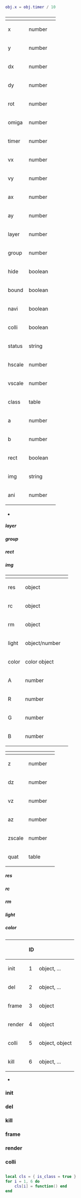 {{i18n header}}
{{OldEngineWarning}}
{{i18n
|en=
Game object is a core feature of LuaSTG engine. It is used to carry most game logic.

A game object contains '''properties''', '''callbacks''' and its own members. It is a Lua table and its properties are accessed through metatable.
|zh=
游戏对象是LuaSTG引擎的核心功能之一，用于承载游戏的大多数逻辑。

一个游戏对象包含了'''属性'''和'''回调函数'''，并可以具有自己的成员。其本质是一个Lua中的表，通过元表实现对属性的访问。
}}
<h2>{{i18n|en=Properties|zh=属性}}</h2>
{{i18n
|en=
Properties are features provided by the engine. They are accessed by index.

For example, the following code
|zh=
游戏对象的属性是一些引擎内部功能的集合，以索引的形式进行使用。

例如，以下代码
}}
<syntaxhighlight lang="lua">
obj.x = obj.timer / 10
</syntaxhighlight>
{{i18n
|en=
will read value of '''timer''' property, divide it by 10 and assign the result to '''x''' property.
|zh=
将取出'''timer'''属性的值，然后除以10，将结果写入'''x'''属性。
}}
<h3>{{i18n|en=Common Properties|zh=通用属性}}</h3>
{{i18n
|en=Common properties apply to [[LuaSTGPlus]], [[LuaSTGExPlus]] and [[LuaSTG-x]].
|zh=通用属性适用于[[LuaSTGPlus]]，[[LuaSTGExPlus]]和[[LuaSTG-x]]。
}}
{| class="wikitable"
! style="text-align: left;" | {{i18n|en=Name|zh=名称}}
! {{i18n|en=Type|zh=类型}}
! {{i18n|en=Description|zh=描述}}
|-
|x||number||{{i18n|en=X coordinates|zh=X坐标}}
|-
|y||number||{{i18n|en=Y coordinates|zh=Y坐标}}
|-
|dx||number||{{i18n|en=difference of X coordinates since last frame (read-only)|zh=X坐标相对于上一帧的增量（只读）}}
|-
|dy||number||{{i18n|en=difference of Y coordinates since last frame (read-only)|zh=Y坐标相对于上一帧的增量（只读）}}
|-
|rot||number||{{i18n|en=orientation (in degrees)|zh=朝向（角度）}}
|-
|omiga||number||{{i18n|en=angular velocity of orientation|zh=朝向的角速度}}
|-
|timer||number||{{i18n|en=update counter|zh=更新计数器}}
|-
|vx||number||{{i18n|en=X-component of velocity|zh=速度的X分量}}
|-
|vy||number||{{i18n|en=Y-component of velocity|zh=速度的Y分量}}
|-
|ax||number||{{i18n|en=X-component of acceleration|zh=加速度的X分量}}
|-
|ay||number||{{i18n|en=Y-component of acceleration|zh=加速度的Y分量}}
|-
|layer||number||{{i18n|en=render layer|zh=渲染层级}}
|-
|group||number||{{i18n|en=collision group|zh=碰撞组}}
|-
|hide||boolean||{{i18n|en=if object will not be rendered|zh=是否隐藏（跳过渲染回调）}}
|-
|bound||boolean||{{i18n|en=if object will be marked at boundary check|zh=是否越界销毁}}
|-
|navi||boolean||{{i18n|en=if orientation will be updated according to velocity|zh=是否根据速度自动更新朝向}}
|-
|colli||boolean||{{i18n|en=if object will be involved in collision check|zh=是否参与碰撞检测}}
|-
|status||string||{{i18n|en=status of object, can be "del", "kill" or "normal"|zh=对象状态，取值为 "del", "kill" 或 "normal"}}
|-
|hscale||number||{{i18n|en=horizontal scale for render|zh=横向的渲染缩放}}
|-
|vscale||number||{{i18n|en=verticle scale for render|zh=纵向的渲染缩放}}
|-
|class||table||{{i18n|en=class of the object|zh=对象的类}}
|-
|a||number||{{i18n|en=horizontal parameter of collision box|zh=碰撞盒的水平参数}}
|-
|b||number||{{i18n|en=verticle parameter of collision box|zh=碰撞盒的垂直参数}}
|-
|rect||boolean||{{i18n|en=if collision box is rectangle|zh=是否为矩形碰撞盒}}
|-
|img||string||{{i18n|en=name of renderable resource on the object|zh=绑定的可渲染资源的名称}}
|-
|ani||number||{{i18n|en=animation timer (read-only)|zh=动画计数器（只读）}}
|}

<h4>{{i18n|en=Instructions|zh=说明}}</h4>
* {{i18n
|en="omiga" is a typo from old version, it should be "omega".
|zh="omiga"是旧版本遗留的拼写错误，应拼写为"omega"。
}}
===== layer =====
{{i18n
|en=
Object with smaller '''layer''' property will be rendered first.
|zh=
具有较小 '''layer''' 属性的游戏对象将会先渲染。
}}
===== group =====
{{i18n
|en=
'''group''' property is an integer from 0 to 15.
|zh=
'''group''' 属性的取值为0至15的整数。
}}
===== rect =====
{{i18n
|en=
'''rect''' property behaves differently in LuaSTG-x, please refer to [[Hitbox]].
|zh=
'''rect''' 属性在LuaSTG-x中具有不同的行为，请参考[[Hitbox|碰撞盒]]。
}}
===== img =====
{{i18n
|en=
'''img''' property accepts name of renderable game resource. In LuaSTGPlus/LuaSTGExPlus, it includes image resource, animation resource and particle resource. In LuaSTG-x, it also includes font resource and texture resource.

* Once a resource is assigned to '''img''' property, the game object will hold a reference of the resource.
* In LuaSTG-x, '''img''' property can be set to '''nil''' to release the reference.
* In LuaSTG-x, '''img''' property can also accept resource object.
|zh=
'''img''' 属性接受可渲染游戏资源的名称。在LuaSTGPlus/LuaSTGExPlus中，这包括图像资源，动画资源和粒子资源。在LuaSTG-x中，还包括字体资源和纹理资源。

* 当一个资源被赋予 '''img''' 属性时，游戏对象将持有该资源的引用。
* 在LuaSTG-x中，'''img''' 属性可以被设置为 '''nil''' 来释放引用。
* 在LuaSTG-x中，'''img''' 属性还可以接受资源对象。
}}
<h3>{{i18n|en=Properties Extended by LuaSTG-x|zh=LuaSTG-x扩展的属性}}</h3>
{{i18n
|en=
Following properties will be enabled when game object class is defined by '''xclass()''':
|zh=
使用 '''xclass()''' 函数定义游戏对象类时，以下属性会被启用：
}}
{| class="wikitable"
! style="text-align: left;" | {{i18n|en=Name|zh=名称}}
! {{i18n|en=Type|zh=类型}}
! {{i18n|en=Description|zh=描述}}
|-
|res||object||{{i18n|en=resource object|zh=资源对象}}
|-
|rc||object||{{i18n|en=resource component object|zh=资源相关对象}}
|-
|rm||object||{{i18n|en=render mode|zh=渲染模式}}
|-
|light||object/number||{{i18n|en=light source object or light flag|zh=光源对象或光照标志}}
|-
|color||color object||{{i18n|en=blend color|zh=混合颜色}}
|-
|A||number||{{i18n|en=alpha component of blend color|zh=混合颜色的透明度分量}}
|-
|R||number||{{i18n|en=red component of blend color|zh=混合颜色的红色分量}}
|-
|G||number||{{i18n|en=green component of blend color|zh=混合颜色的绿色分量}}
|-
|B||number||{{i18n|en=blue component of blend color|zh=混合颜色的蓝色分量}}
|}
{{i18n
|en=
Following properties will be enabled when game object class is defined by '''xclass()''' and inherits '''object3d''':
|zh=
使用 '''xclass()''' 函数定义游戏对象类且继承 '''object3d''' 时，以下属性会被启用：
}}
{| class="wikitable"
! style="text-align: left;" | {{i18n|en=Name|zh=名称}}
! {{i18n|en=Type|zh=类型}}
! {{i18n|en=Description|zh=描述}}
|-
|z||number||{{i18n|en=Z coordinates|zh=Z坐标}}
|-
|dz||number||{{i18n|en=difference of Z coordinates since last frame (read-only)|zh=Z坐标相对于上一帧的增量（只读）}}
|-
|vz||number||{{i18n|en=Z-component of velocity|zh=速度的Z分量}}
|-
|az||number||{{i18n|en=X-component of acceleration|zh=加速度的Z分量}}
|-
|zscale||number||{{i18n|en=Z-axis scale for render|zh=Z轴的渲染缩放}}
|-
|quat||table||{{i18n|en=quaternion of 3D rotation|zh=3D旋转的四元数}}
|}

<h4>{{i18n|en=Instructions|zh=说明}}</h4>

===== res =====
{{i18n
|en=
Returns resource object no game object when accessed. Same as '''img''' when assigned.
|zh=
读取时返回绑定的资源对象。赋值时与 '''img''' 属性相同。
}}
===== rc =====
{{i18n
|en=
Readonly. Returns an object when game object holds a font/particle/texture resource. The object is hold by game object.

* When holding a font resource, returns '''cocos::Label''' object.
* When holding a particle resource, returns '''lstg::ParticlePool''' object.
* When holding a texture resource, returns a pointer point to an array of '''cocos::V3F_C4B_T2F'''. Note that there is no protection on the pointer.
|zh=
只读。绑定字体/粒子/纹理资源时返回一个对象，该对象由游戏对象持有。

* 绑定字体资源时，返回'''cocos::Label'''对象。
* 绑定粒子资源时，返回'''lstg::ParticlePool'''对象。
* 绑定纹理资源时，返回顶点数据指针，指向一个'''cocos::V3F_C4B_T2F'''数组。注意：该指针没有越界保护。
}}
===== rm =====
{{i18n
|en=
Render mode used for default rendering. Will override render mode of holding resource.

* Accepts '''lstg::RenderMode''' object or its name.
* Returns '''lstg::RenderMode''' object.
|zh=
默认渲染时使用的渲染模式。会覆盖所持有资源的渲染模式。

* 接受'''lstg::RenderMode'''对象或其名称。
* 返回'''lstg::RenderMode'''对象。
}}
===== light =====
{{i18n
|en=
Light source object or light flag.

* When assigned a number, light flag will be set to the value. Default light flag is 0.
* When assigned a '''cocos::BaseLight''' object (light source object), game object will hold it.
* Mark flag of the light source object as A, light flag of another game object as B. When result of '''A AND B''' is not 0, light parameters will be calculated and assigned to uniforms of the shader on the game object.
* Default flag of light source object is 1. Please refer to [https://docs.cocos.com/cocos2d-x/v4/manual/en/3d/lighting.html here] to check its usage.
* Returns '''nil''' if not assigned.
* Returns the object if assigned light source object.
* Returns the number if assigned light flag.
* Returns the light source object if both assigned.
* A light shader is provided by the engine. It can be used by assign "lstg.light" to '''rm''' property.
|zh=
光源对象或光照标志。

* 设置数字时，会将游戏对象的光照标志设置为该值，默认的光照标志为0。
* 设置'''cocos::BaseLight'''对象（光源对象）时，游戏对象会持有该对象并成为光源。
* 当某一游戏对象的光照标志与光源对象的标志做与运算不为0时，则计算光照参数并设置该游戏对象使用的着色器中的uniform变量。
* 光源的默认光照标志为1，用法请参考[https://docs.cocos.com/cocos2d-x/v4/manual/zh/3d/lighting.html 此处]。
* 若未设置光源或光照标志，返回 '''nil'''。
* 若已设置光源对象，返回设置的光源对象。
* 若已设置光照标志，返回光照标志的值。
* 若均设置则返回光源对象。
* 引擎提供了基于法线贴图的光照着色器，将'''rm'''属性设置为"lstg.light"即可使用。
}}
===== color =====
{{i18n
|en=
Blend color for default rendering. Will override blend color of holding resource.

* Accepts color object.
* Returns color object.
|zh=
默认渲染的混合颜色。会覆盖所持有资源的混合颜色。

* 接受颜色对象。
* 返回颜色对象。
}}
<h2>{{i18n|en=Callbacks|zh=回调函数}}</h2>
{{i18n
|en=
Callbacks are defined by game object class. They will be invoked by engine when corresponding event happens.
|zh=
回调函数由游戏对象类定义，它们会在相应事件发生时被引擎调用。
}}
{| class="wikitable"
! style="text-align: left;" | {{i18n|en=Name|zh=名称}}
! ID
! {{i18n|en=Parameters|zh=参数}}
|-
|init||1||object, ...
|-
|del||2||object, ...
|-
|frame||3||object
|-
|render||4||object
|-
|colli||5||object, object
|-
|kill||6||object, ...
|}
* {{i18n
|en=
The engine will use IDs of these callbacks instead of their names.
|zh=
引擎会使用这些回调函数的ID而非它们的名称。
}}
=== init ===
{{i18n
|en=
'''init''' callback will be invoked when a game object is created. This happens in '''New()''' function.

* Extra parameters passed to '''New()''' function will be passed to '''init''' callback. For example, '''New(cls, 1, 2, 3)''' will pass '''1, 2, 3''' to '''init''' callback defined by '''cls'''.
|zh=
'''init''' 回调在游戏对象被创建时调用。这发生在 '''New()''' 函数内部。

* 传递给 '''New()''' 函数的额外参数将被传递给 '''init''' 回调。例如，'''New(cls, 1, 2, 3)''' 将会传递 '''1, 2, 3''' 给 '''cls''' 定义的 '''init''' 回调。
}}
=== del ===
{{i18n
|en=
'''del''' callback will be triggered by '''Del()''' and '''BoundCheck()'''.

* '''status''' property will be set to "del" before it is invoked.
* This callback will not be triggered by '''Del()''' when '''status''' property is not "normal".
* Extra parameters passed to '''Del()''' function will be passed to '''del''' callback.
|zh=
'''del''' 回调会被 '''Del()''' 和 '''BoundCheck()''' 函数触发。

* 在被调用前，'''status''' 属性会被设置为 "del"。
* 当 '''status''' 属性不为 "normal" 时，'''Del()''' 函数不会触发该回调。
* 传递给 '''Del()''' 函数的额外参数将被传递给 '''del''' 回调。
}}
=== kill ===
{{i18n
|en=
'''kill''' callback will be triggered by '''Kill()'''.

* '''status''' property will be set to "kill" before it is invoked.
* This callback will not be triggered by '''Kill()''' when '''status''' property is not "normal".
* Extra parameters passed to '''Kill()''' function will be passed to '''kill''' callback.
|zh=
'''kill''' 回调会被 '''Kill()''' 函数触发。

* 在被调用前，'''status''' 属性会被设置为 "kill"。
* 当 '''status''' 属性不为 "normal" 时，'''Kill()''' 函数不会触发该回调。
* 传递给 '''Kill()''' 函数的额外参数将被传递给 '''kill''' 回调。
}}
=== frame ===
{{i18n
|en=
'''frame''' callback will be triggered by '''ObjFrame()'''.

* '''frame''' callback of all game objects will be invoked in order of created time in '''ObjFrame()'''.
|zh=
'''frame''' 回调会被 '''ObjFrame()''' 函数触发。

* 在 '''ObjFrame()''' 函数中，所有游戏对象将按照被创建的顺序依次调用 '''frame''' 回调。
}}
=== render ===
{{i18n
|en=
'''render''' callback will be triggered by '''ObjRender()'''.

* '''render''' callback of all game objects will be invoked in ascending order of '''layer''' property in '''ObjFrame()'''.
* This callback will not be triggered when '''hide''' property is '''true'''.
|zh=
'''render''' 回调会被 '''ObjRender()''' 函数触发。

* 在 '''ObjRender()''' 函数中，所有游戏对象将按照 '''layer''' 属性从小到大的顺序依次调用 '''render''' 回调。
* '''hide''' 属性为 '''true''' 时将不会触发该回调。
}}
=== colli ===
{{i18n
|en=
'''colli''' callback will be triggered by '''CollisionCheck()'''.

* This callback will not be triggered when '''colli''' property is '''false'''.
|zh=
'''colli''' 回调会被 '''CollisionCheck()''' 函数触发。

* '''colli''' 属性为 '''false''' 时将不会触发该回调。
}}
<h2>{{i18n|en=Members|zh=成员}}</h2>
{{i18n
|en=
As a Lua table game, a object can have its own members (aka fields) accessed through index. Index of a member can not be same as name of property.

* Index '''1''' and '''2''' are used by engine internally. Do not use them.
* In LuaSTG-x, if the game object class is defined by '''xclass()''' and instantiated as '''obj = cls()''', then its non-callback methods will become members of the game object.
|zh=
作为Lua表，游戏对象可以拥有自己的成员（也称为域），通过索引来访问。成员的索引不能与属性名称相同。

* 索引 '''1''' 和 '''2''' 被用于引擎内部，请勿使用。
* 在LuaSTG-x中，如果游戏对象类由 '''xclass()''' 函数定义，且由 '''obj = cls()''' 的形式实例化，则游戏对象类的非回调方法会成为游戏对象的成员。
}}
<h2>{{i18n|en=Game Object Class|zh=游戏对象类}}</h2>
{{i18n
|en=
Game object class is a template for objects, which defines callbacks for them.

* The engine only create objects and invoke callbacks. Other OOP features such as inheritance and override are provided by core scripts.

A game object class is a Lua table. Its index "is_class" is '''true''' and index '''1''' to '''6''' are callbacks.

For example, the following code
|zh=
游戏对象类是游戏对象的模板，它定义了对象所共有的回调函数。

* 引擎只负责创建游戏对象和调用回调函数，继承、重写等其他面向对象编程特性是由核心脚本提供的。

游戏对象类的本质是一个Lua表，其 "is_class" 索引为 '''true'''，索引 '''1''' 至 '''6''' 为对应的回调函数。

例如，以下代码
}}
<syntaxhighlight lang="lua">
local cls = { is_class = true }
for i = 1, 6 do
    cls[i] = function() end
end
</syntaxhighlight>
{{i18n
|en=
defines a game object class '''cls''' whose callbacks are empty functions.

Core scripts provide '''Class()''' function. It allows user to define a game object class in script conveniently. Callbacks are defined through their names instead. Refer to [[Core:Class|here]] for more information.

After game object classes are defined, the engine will process them with an operation called '''register'''. The engine will throw an error when a game object class that defined after register operation is used.
|zh=
定义了一个游戏对象类 '''cls'''，其回调函数均为空函数。

核心脚本提供了 '''Class()''' 函数，使用户可以方便地在脚本中定义游戏对象类，且回调函数改为以名字进行定义。更多信息请参考[[Core:Class|此处]]。

在游戏对象类定义完成后，引擎会对它们进行一个称为'''注册'''的操作。如果一个游戏对象类在注册操作后被定义，则引擎会在使用它时抛出错误。
}}
